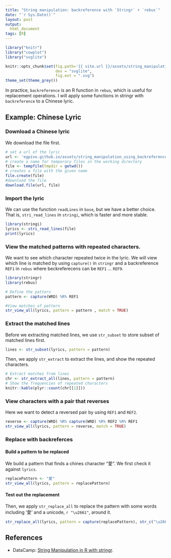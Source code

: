 ```yaml
---
title: "String manipulation: backreference with `Stringr` + `rebus`"
date: "`r Sys.Date()`"
layout: post
output:
  html_document
tags: [R]
---
```


```r
library("knitr")
library("cowplot")
library("svglite")

knitr::opts_chunk$set(fig.path='{{ site.url }}/assets/string_manipulation_using_backreference_wiht_stringr_and_rebus/',
                      dev = "svglite", 
                      fig.ext = ".svg")
theme_set(theme_grey())
```

In practice, `backreference` is an R function in `rebus`, which is useful for replacement operations. I will apply some functions in stringr with `backreference` to a Chinese lyric. 

## Example: Chinese Lyric

### Download a Chinese lyric
We download the file first.
```r
# set a url of the lyric
url <- 'egpivo.github.io/assets/string_manipulation_using_backreference_wiht_stringr_and_rebus/lyrics'
# create a name for temporary files in the working directory
file <- tempfile(tmpdir = getwd()) 
# creates a file with the given name
file.create(file)
#download the file
download.file(url, file)
```

### Import the lyric

We can use the function `readLines` in `base`, but we have a better choice. That is, `stri_read_lines` in `stringi`, which is faster and
more stable.

```r
library(stringi)
lyrics <- stri_read_lines(file)
print(lyrics)
```


### View the matched patterns with repeated characters.

We want to see which character repeated twice in the lyric. We will view which line is matched by using `capture()` in `stringr` and a backreference `REF1` in `rebus` where beckreferecens can be `REF1` $\dots$ `REF9`.


```r
library(stringr)
library(rebus)

# Define the pattern
pattern <- capture(WRD) %R% REF1

#View matches of pattern
str_view_all(lyrics, pattern = pattern , match = TRUE)
```

### Extract the matched lines
Before we extracting matched lines,  we use `str_subset` to store subset of matched lines first. 

```r
lines <- str_subset(lyrics, pattern = pattern)
```
Then, we apply `str_extract` to extract the lines, and show the repeated characters.
```r
# Extract matches from lines
chr <- str_extract_all(lines, pattern = pattern)
# Show the frequencies of repeated characters
knitr::kable(plyr::count(chr[[1]]))
```

### View characters with a pair that reverses
Here we want to detect a reversed pair by using `REF1` and `REF2`.
```r
reverse <- capture(WRD) %R% capture(WRD) %R% REF2 %R% REF1
str_view_all(lyrics, pattern = reverse, match = TRUE)
```

### Replace with backreferces
#### Build a pattern to be replaced
We build a pattern that finds a chines character "愛". We first check it against `lyrics`. 
```r
replacePattern <- "愛"
str_view_all(lyrics, pattern = replacePattern)
```

#### Test out the replacement 
Then, we apply `str_replace_all` to replace the pattern with some words including '愛' and a unicode, `r "\u2661"`, around it. 

```r
str_replace_all(lyrics, pattern = capture(replacePattern), str_c("\u2661", REF1, "\u2661", sep = ""))
```

## References
* DataCamp: [String Manipulation in R with stringr](https://www.datacamp.com/courses/string-manipulation-in-r-with-stringr).
